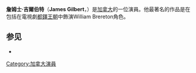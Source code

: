 {{blpunsourced|time=2019-01-10T19:14:06+00:00}}
{{Infobox person
| image =
| name = James Gilbert
| birth_date = {{birth date and age|1982|01|15|mf=yes}}
| birth_place = 新斯科舍省Ingramport
| occupation = 演員
| yearsactive = 2005-現在
}}
'''詹姆士·吉爾伯特'''（'''James Gilbert'''，{{bd|1982年}}）是[[加拿大|加拿大]]的一位演員。他最著名的作品是在包括在電視劇[[都鐸王朝_(電視劇)|都鐸王朝]]中飾演William Brereton角色。

==参见==
* {{IMDb name|2766221|James Gilbert}}

{{normdaten}}
{{DEFAULTSORT:Gilbert}}
[[Category:加拿大演員|Category:加拿大演員]]
{{canada-bio-stub}}